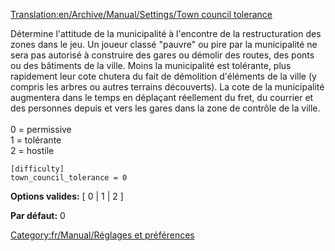 [[Translation:en/Archive/Manual/Settings/Town council tolerance]]


Détermine l'attitude de la municipalité à l'encontre de la restructuration des zones dans le jeu. Un joueur classé "pauvre" ou pire par la municipalité ne sera pas autorisé à construire des gares ou démolir des routes, des ponts ou des bâtiments de la ville. Moins la municipalité est tolérante, plus rapidement leur cote chutera du fait de démolition d'éléments de la ville (y compris les arbres ou autres terrains découverts). La cote de la municipalité augmentera dans le temps en déplaçant réellement du fret, du courrier et des personnes depuis et vers les gares dans la zone de contrôle de la ville.<br><br>
0 = permissive<br>
1 = tolérante<br>
2 = hostile<br>

<pre>
[difficulty]
town_council_tolerance = 0
</pre>

'''Options valides:''' [ 0 | 1 | 2 ]

'''Par défaut:''' 0


[[Category:fr/Manual/Réglages et préférences]]